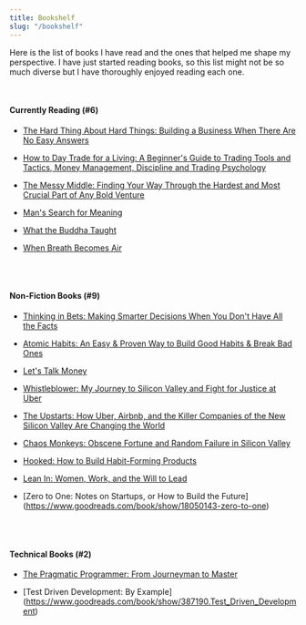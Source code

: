 ```yaml
---
title: Bookshelf
slug: "/bookshelf"
---
```


Here is the list of books I have read and the ones that helped me shape my perspective. I have just started reading books, so this list might not be so much diverse but I have thoroughly enjoyed reading each one.

<br/>

#### Currently Reading (#6)

- [The Hard Thing About Hard Things: Building a Business When There Are No Easy Answers](https://www.goodreads.com/book/show/18176747-the-hard-thing-about-hard-things)

- [How to Day Trade for a Living: A Beginner's Guide to Trading Tools and Tactics, Money Management, Discipline and Trading Psychology](https://www.goodreads.com/en/book/show/31808862)

- [The Messy Middle: Finding Your Way Through the Hardest and Most Crucial Part of Any Bold Venture](https://www.goodreads.com/book/show/40179007-the-messy-middle)

- [Man's Search for Meaning](https://www.goodreads.com/book/show/4069.Man_s_Search_for_Meaning)

- [What the Buddha Taught](https://www.goodreads.com/book/show/390562.What_the_Buddha_Taught)

- [When Breath Becomes Air](https://www.goodreads.com/book/show/25899336-when-breath-becomes-air)


<br/>
<br/>

#### Non-Fiction Books (#9)

- [Thinking in Bets: Making Smarter Decisions When You Don't Have All the Facts](https://www.goodreads.com/book/show/35957157-thinking-in-bets)

- [Atomic Habits: An Easy & Proven Way to Build Good Habits & Break Bad Ones](https://www.goodreads.com/book/show/40121378-atomic-habits)

- [Let's Talk Money](https://www.goodreads.com/book/show/40499078-let-s-talk-money)

- [Whistleblower: My Journey to Silicon Valley and Fight for Justice at Uber](https://www.goodreads.com/book/show/51117957-whistleblower)

- [The Upstarts: How Uber, Airbnb, and the Killer Companies of the New Silicon Valley Are Changing the World](https://www.goodreads.com/book/show/41131437-the-upstarts)

- [Chaos Monkeys: Obscene Fortune and Random Failure in Silicon Valley](https://www.goodreads.com/book/show/28259132-chaos-monkeys)

- [Hooked: How to Build Habit-Forming Products](https://www.goodreads.com/book/show/22668729-hooked)

- [Lean In: Women, Work, and the Will to Lead](https://www.goodreads.com/book/show/16071764-lean-in)

- [Zero to One: Notes on Startups, or How to Build the Future] (https://www.goodreads.com/book/show/18050143-zero-to-one)


<br/>
<br/>

#### Technical Books (#2)

- [The Pragmatic Programmer: From Journeyman to Master](https://www.goodreads.com/book/show/4099.The_Pragmatic_Programmer)

- [Test Driven Development: By Example] (https://www.goodreads.com/book/show/387190.Test_Driven_Development)

